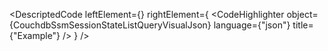 
<DescriptedCode
  leftElement={<CouchdbSsmSessionStateListQueryDesc />}
  rightElement={
    <CodeHighlighter
      object={CouchdbSsmSessionStateListQueryVisualJson}
      language={"json"}
      title={"Example"}
    />
  }
/>
